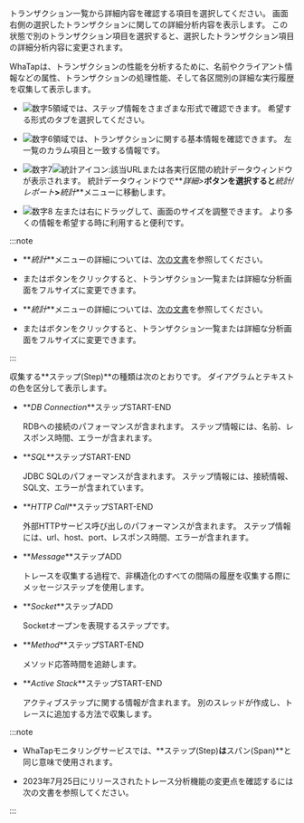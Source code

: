 トランザクション一覧から詳細内容を確認する項目を選択してください。 画面右側の選択したトランザクションに関しての詳細分析内容を表示します。 この状態で別のトランザクション項目を選択すると、選択したトランザクション項目の詳細分析内容に変更されます。

WhaTapは、トランザクションの性能を分析するために、名前やクライアント情報などの属性、トランザクションの処理性能、そして各区間別の詳細な実行履歴を収集して表示します。

<Xclude product='php,nodejs,golang'>

<ImgLang img="analysis-tx-table-view.png" desc="トレース分析" />

</Xclude>

<InDoc product='php,nodejs,golang'>

<ImgLang img="analysis-tx-table-view-none-actx.png" desc="トレース分析" />

</InDoc>

-   ![数字5](/img/number-05.png)領域では、ステップ情報をさまざまな形式で確認できます。 希望する形式のタブを選択してください。

-   ![数字6](/img/number-06.png)領域では、トランザクションに関する基本情報を確認できます。 左一覧のカラム項目と一致する情報です。

-   ![数字7](/img/number-07.png)![統計アイコン](/img/ic-static.svg):該当URLまたは各実行区間の統計データウィンドウが表示されます。 統計データウィンドウで**_詳細>_**ボタンを選択すると**_統計/レポート_**>**_統計_**メニューに移動します。 

-   ![数字8](/img/number-08.png) <LinkImage img='hitmap-lr-drag.svg' alt='좌우 드래그 아이콘' className='_drag' />左または右にドラッグして、画面のサイズを調整できます。 より多くの情報を希望する時に利用すると便利です。

:::note

<InDoc product='kubernetes'>

-   **_統計_**メニューの詳細については、[次の文書](../java/analysis-apm-trs)を参照してください。

-   <LinkImage img='ic-s-tx-left.svg' alt='左矢印アイコン' className='_txDrag' />または<LinkImage img='ic-s-tx-right.svg' alt='右矢印アイコン' className='_txDrag' />ボタンをクリックすると、トランザクション一覧または詳細な分析画面をフルサイズに変更できます。

</InDoc>

<InDoc product='java,python,php,nodejs,golang'>

-   **_統計_**メニューの詳細については、[次の文書](analysis-apm-trs)を参照してください。

-   <LinkImage img='ic-s-tx-left.svg' alt='左矢印アイコン' className='_txDrag' />または<LinkImage img='ic-s-tx-right.svg' alt='右矢印アイコン' className='_txDrag' />ボタンをクリックすると、トランザクション一覧または詳細な分析画面をフルサイズに変更できます。

</InDoc>

:::

収集する**ステップ(Step)**の種類は次のとおりです。 ダイアグラムとテキストの色を区分して表示します。

-   **_DB Connection_**ステップ<span class='type'>START-END</span>

    RDBへの接続のパフォーマンスが含まれます。 ステップ情報には、名前、レスポンス時間、エラーが含まれます。

-   **_SQL_**ステップ<span class='type'>START-END</span>

    JDBC SQLのパフォーマンスが含まれます。 ステップ情報には、接続情報、SQL文、エラーが含まれています。

-   **_HTTP Call_**ステップ<span class='type'>START-END</span>

    外部HTTPサービス呼び出しのパフォーマンスが含まれます。 ステップ情報には、url、host、port、レスポンス時間、エラーが含まれます。

-   **_Message_**ステップ<span class='type'>ADD</span>

    トレースを収集する過程で、非構造化のすべての間隔の履歴を収集する際にメッセージステップを使用します。  

-   **_Socket_**ステップ<span class='type'>ADD</span>

    Socketオープンを表現するステップです。

-   **_Method_**ステップ<span class='type'>START-END</span>

    メソッド応答時間を追跡します。

<Xclude product='php,nodejs,golang'>

-   **_Active Stack_**ステップ<span class='type'>START-END</span>

    アクティブステップに関する情報が含まれます。 別のスレッドが作成し、トレースに追加する方法で収集します。

</Xclude>

:::note

-   WhaTapモニタリングサービスでは、**ステップ(Step)**は**スパン(Span)**と同じ意味で使用されます。

-   2023年7月25日にリリースされた<UI>トレース分析</UI>機能の変更点を確認するには <Link to='../reference/changes-analysis-trace' target='_blank'>次の文書</Link>を参照してください。

:::
